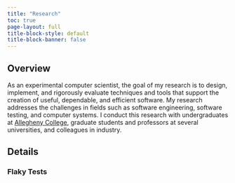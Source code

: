 ```yaml
---
title: "Research"
toc: true
page-layout: full
title-block-style: default
title-block-banner: false
---
```


## Overview

As an experimental computer scientist, the goal of my research is to design,
implement, and rigorously evaluate techniques and tools that support the
creation of useful, dependable, and efficient software. My research addresses
the challenges in fields such as software engineering, software testing, and
computer systems. I conduct this research with undergraduates
at [Allegheny College](http://www.allegheny.edu), graduate students and
professors at several universities, and colleagues in industry.

## Details

### Flaky Tests
